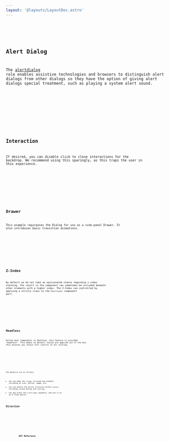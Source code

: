 ```yaml
---
layout: '@layouts/LayoutDoc.astro'
---
```










<Preview client:load>
	<Fragment slot="preview">
		<Default client:visible />
	</Fragment>
	<Fragment slot="code">
		<Code code={DefaultRaw} lang="svelte" />
	</Fragment>
</Preview>

## Alert Dialog

The [alertdialog](https://w3c.github.io/aria/#alertdialog) role enables assistive technologies and browsers to distinguish alert dialogs from other dialogs so they have the option of giving alert dialogs special treatment, such as playing a system alert sound.

<Preview client:load>
	<Fragment slot="preview">
		<AlertDialog client:visible />
	</Fragment>
	<Fragment slot="code">
		<Code code={AlertDialogRaw} lang="svelte" />
	</Fragment>
</Preview>

## Interaction

If desired, you can disable click to close interactions for the backdrop. We recommend using this sparingly, as this traps the
user in this experience.

<Preview client:load>
	<Fragment slot="preview">
		<Interaction client:visible />
	</Fragment>
	<Fragment slot="code">
		<Code code={InteractionRaw} lang="svelte" />
	</Fragment>
</Preview>

## Drawer

This example repurposes the Dialog for use as a side-panel Drawer. It also introduces basic transition animations.

<Preview client:load>
	<Fragment slot="preview">
		<Drawer client:visible />
	</Fragment>
	<Fragment slot="code">
		<Code code={DrawerRaw} lang="svelte" />
	</Fragment>
</Preview>

## Z-Index

By default we do not take an opinionated stance regarding z-index stacking. The result is the component can sometimes be occluded beneath other elements with a higher index. The Z-Index can controlled by applying a utility class to the `Positioner` component part.

<Preview client:load>
	<Fragment slot="preview">
		<ZIndex client:visible />
	</Fragment>
	<Fragment slot="code">
		<Code code={ZIndexRaw} lang="svelte" />
	</Fragment>
</Preview>

## Headless

Unlike most components in Skeleton, this feature is provided "headless". This means no default styles are applied out of the box. This ensures you retain full control of all styling.

<Preview client:load>
	<Fragment slot="preview">
		<Headless client:visible />
	</Fragment>
	<Fragment slot="code">
		<Code code={HeadlessRaw} lang="svelte" />
	</Fragment>
</Preview>

The benefits are as follows:

- You can make the `Trigger` surround any element, including an icon, button, image, etc.
- You can modify the entire structure within `Content`, including custom markup and styling.
- You may place the `CloseTrigger` anywhere, and use it as an X close option.

## Direction

<Preview client:load>
	<Fragment slot="preview">
		<Dir client:visible />
	</Fragment>
	<Fragment slot="code">
		<Code code={DirRaw} lang="svelte" />
	</Fragment>
</Preview>

## API Reference

<ApiTable />
